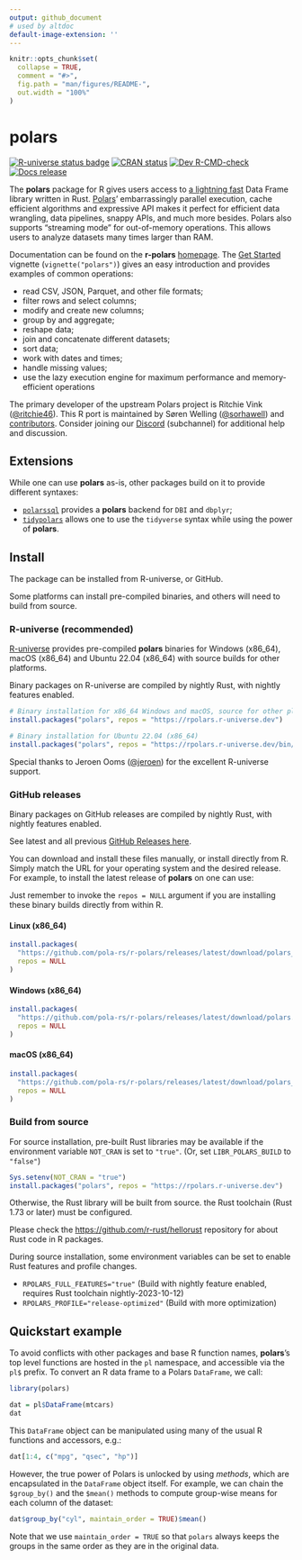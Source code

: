 ```yaml
---
output: github_document
# used by altdoc
default-image-extension: ''
---
```


<!-- README.md is generated from README.Rmd. Please edit that file -->

```r
knitr::opts_chunk$set(
  collapse = TRUE,
  comment = "#>",
  fig.path = "man/figures/README-",
  out.width = "100%"
)
```

# polars

<!-- badges: start -->

[![R-universe status
badge](https://rpolars.r-universe.dev/badges/polars)](https://rpolars.r-universe.dev)
[![CRAN
status](https://www.r-pkg.org/badges/version/polars)](https://CRAN.R-project.org/package=polars)
[![Dev
R-CMD-check](https://github.com/pola-rs/r-polars/actions/workflows/check.yaml/badge.svg)](https://github.com/pola-rs/r-polars/actions/workflows/check.yaml)
[![Docs
release](https://img.shields.io/badge/docs-release-blue.svg)](https://rpolars.github.io)
<!-- badges: end -->

The **polars** package for R gives users access to [a lightning
fast](https://duckdblabs.github.io/db-benchmark/) Data Frame library
written in Rust. [Polars](https://www.pola.rs/)’ embarrassingly parallel
execution, cache efficient algorithms and expressive API makes it
perfect for efficient data wrangling, data pipelines, snappy APIs, and
much more besides. Polars also supports “streaming mode” for
out-of-memory operations. This allows users to analyze datasets many
times larger than RAM. 

Documentation can be found on the **r-polars**
[homepage](https://rpolars.github.io). The [Get
Started](https://rpolars.github.io/articles/polars/) vignette
(`vignette("polars")`) gives an easy introduction and provides examples
of common operations:

- read CSV, JSON, Parquet, and other file formats;
- filter rows and select columns;
- modify and create new columns;
- group by and aggregate;
- reshape data;
- join and concatenate different datasets;
- sort data;
- work with dates and times;
- handle missing values;
- use the lazy execution engine for maximum performance and
  memory-efficient operations

The primary developer of the upstream Polars project is Ritchie Vink
([@ritchie46](https://github.com/ritchie46)). This R port is maintained
by Søren Welling ([@sorhawell](https://github.com/sorhawell)) and
[contributors](https://github.com/pola-rs/r-polars/graphs/contributors).
Consider joining our [Discord](https://discord.com/invite/4UfP5cfBE7)
(subchannel) for additional help and discussion.


## Extensions

While one can use **polars** as-is, other packages build on it to
provide different syntaxes:

- [`polarssql`](https://github.com/rpolars/r-polarssql/) provides a **polars** 
  backend for `DBI` and `dbplyr`;
- [`tidypolars`](https://tidypolars.etiennebacher.com/) allows one to
  use the `tidyverse` syntax while using the power of **polars**.


## Install

The package can be installed from R-universe, or GitHub.

Some platforms can install pre-compiled binaries, and others will need
to build from source.

### R-universe (recommended)

[R-universe](https://rpolars.r-universe.dev/polars#install) provides
pre-compiled **polars** binaries for Windows (x86_64), macOS (x86_64)
and Ubuntu 22.04 (x86_64) with source builds for other platforms.

Binary packages on R-universe are compiled by nightly Rust, with nightly
features enabled.

``` r
# Binary installation for x86_64 Windows and macOS, source for other platforms
install.packages("polars", repos = "https://rpolars.r-universe.dev")
```

``` r
# Binary installation for Ubuntu 22.04 (x86_64)
install.packages("polars", repos = "https://rpolars.r-universe.dev/bin/linux/jammy/4.3")
```

Special thanks to Jeroen Ooms ([@jeroen](https://github.com/jeroen)) for
the excellent R-universe support.

### GitHub releases

Binary packages on GitHub releases are compiled by nightly Rust, with
nightly features enabled.

See latest and all previous [GitHub Releases
here](https://github.com/pola-rs/r-polars/releases).

You can download and install these files manually, or install directly
from R. Simply match the URL for your operating system and the desired
release. For example, to install the latest release of **polars** on one
can use:

Just remember to invoke the `repos = NULL` argument if you are
installing these binary builds directly from within R.

#### Linux (x86_64)

``` r
install.packages(
  "https://github.com/pola-rs/r-polars/releases/latest/download/polars__x86_64-pc-linux-gnu.gz",
  repos = NULL
)
```

#### Windows (x86_64)

``` r
install.packages(
  "https://github.com/pola-rs/r-polars/releases/latest/download/polars.zip",
  repos = NULL
)
```

#### macOS (x86_64)

``` r
install.packages(
  "https://github.com/pola-rs/r-polars/releases/latest/download/polars__x86_64-apple-darwin20.tgz",
  repos = NULL
)
```

### Build from source

For source installation, pre-built Rust libraries may be available if
the environment variable `NOT_CRAN` is set to `"true"`. (Or, set
`LIBR_POLARS_BUILD` to `"false"`)

``` r
Sys.setenv(NOT_CRAN = "true")
install.packages("polars", repos = "https://rpolars.r-universe.dev")
```

Otherwise, the Rust library will be built from source. the Rust
toolchain (Rust 1.73 or later) must be configured.

Please check the <https://github.com/r-rust/hellorust> repository for
about Rust code in R packages.

During source installation, some environment variables can be set to
enable Rust features and profile changes.

- `RPOLARS_FULL_FEATURES="true"` (Build with nightly feature enabled,
  requires Rust toolchain nightly-2023-10-12)
- `RPOLARS_PROFILE="release-optimized"` (Build with more optimization)


## Quickstart example

To avoid conflicts with other packages and base R function names, **polars**'s
top level functions are hosted in the `pl` namespace, and accessible via the
`pl$` prefix. To convert an R data frame to a Polars `DataFrame`, we call:

```r
library(polars)

dat = pl$DataFrame(mtcars)
dat
```

This `DataFrame` object can be manipulated using many of the usual R functions and accessors, e.g.:

```r
dat[1:4, c("mpg", "qsec", "hp")]
```

However, the true power of Polars is unlocked by using *methods*, which are
encapsulated in the `DataFrame` object itself. For example, we can chain the
`$group_by()` and the `$mean()` methods to compute group-wise means for each
column of the dataset:

```r
dat$group_by("cyl", maintain_order = TRUE)$mean()
```

Note that we use `maintain_order = TRUE` so that `polars` always keeps the groups
in the same order as they are in the original data.
